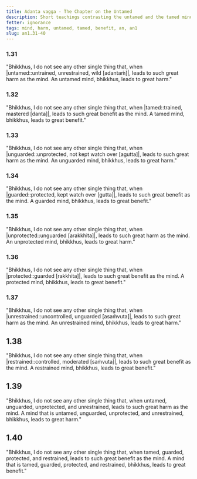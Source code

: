 ```yaml
---
title: Adanta vagga - The Chapter on the Untamed
description: Short teachings contrasting the untamed and the tamed mind.
fetter: ignorance
tags: mind, harm, untamed, tamed, benefit, an, an1
slug: an1.31-40
---
```


### 1.31

"Bhikkhus, I do not see any other single thing that, when |untamed::untrained, unrestrained, wild [adantaṁ]|, leads to such great harm as the mind. An untamed mind, bhikkhus, leads to great harm."

### 1.32

"Bhikkhus, I do not see any other single thing that, when |tamed::trained, mastered [danta]|, leads to such great benefit as the mind. A tamed mind, bhikkhus, leads to great benefit."

### 1.33

"Bhikkhus, I do not see any other single thing that, when |unguarded::unprotected, not kept watch over [agutta]|, leads to such great harm as the mind. An unguarded mind, bhikkhus, leads to great harm."

### 1.34

"Bhikkhus, I do not see any other single thing that, when |guarded::protected, kept watch over [gutta]|, leads to such great benefit as the mind. A guarded mind, bhikkhus, leads to great benefit."

### 1.35

"Bhikkhus, I do not see any other single thing that, when |unprotected::unguarded [arakkhita]|, leads to such great harm as the mind. An unprotected mind, bhikkhus, leads to great harm."

### 1.36

"Bhikkhus, I do not see any other single thing that, when |protected::guarded [rakkhita]|, leads to such great benefit as the mind. A protected mind, bhikkhus, leads to great benefit."

### 1.37

"Bhikkhus, I do not see any other single thing that, when |unrestrained::uncontrolled, unguarded [asaṁvuta]|, leads to such great harm as the mind. An unrestrained mind, bhikkhus, leads to great harm."

## 1.38

"Bhikkhus, I do not see any other single thing that, when |restrained::controlled, moderated [saṁvuta]|, leads to such great benefit as the mind. A restrained mind, bhikkhus, leads to great benefit."

## 1.39

"Bhikkhus, I do not see any other single thing that, when untamed, unguarded, unprotected, and unrestrained, leads to such great harm as the mind. A mind that is untamed, unguarded, unprotected, and unrestrained, bhikkhus, leads to great harm."

## 1.40

"Bhikkhus, I do not see any other single thing that, when tamed, guarded, protected, and restrained, leads to such great benefit as the mind. A mind that is tamed, guarded, protected, and restrained, bhikkhus, leads to great benefit."
